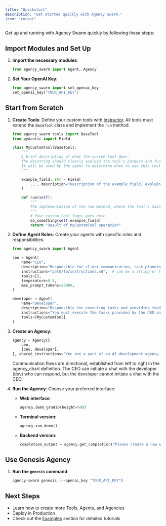 ```yaml
---
title: "Quickstart"
description: "Get started quickly with Agency Swarm."
icon: "rocket"
---
```


Get up and running with Agency Swarm quickly by following these steps:

## Import Modules and Set Up

1. **Import the necessary modules**:
    ```python
    from agency_swarm import Agent, Agency
    ```

2. **Set Your OpenAI Key**:
    ```python
    from agency_swarm import set_openai_key
    set_openai_key("YOUR_API_KEY")
    ```

## Start from Scratch

1. **Create Tools**: Define your custom tools with [Instructor](https://github.com/jxnl/instructor).
   All tools must extend the `BaseTool` class and implement the `run` method.
   ```python
   from agency_swarm.tools import BaseTool
   from pydantic import Field

   class MyCustomTool(BaseTool):
       """
       A brief description of what the custom tool does.
       The docstring should clearly explain the tool's purpose and functionality.
       It will be used by the agent to determine when to use this tool.
       """

       example_field: str = Field(
           ..., description="Description of the example field, explaining its purpose and usage for the Agent."
       )

       def run(self):
           """
           The implementation of the run method, where the tool's main functionality is executed.
           """
           # Your custom tool logic goes here
           do_something(self.example_field)
           return "Result of MyCustomTool operation"
   ```

2. **Define Agent Roles**: Create your agents with specific roles and responsibilities.
   ```python
   from agency_swarm import Agent

   ceo = Agent(
       name="CEO",
       description="Responsible for client communication, task planning, and management.",
       instructions="path/to/instructions.md",  # can be a string or file path
       tools=[],
       temperature=0.5,
       max_prompt_tokens=25000,
   )

   developer = Agent(
       name="Developer",
       description="Responsible for executing tasks and providing feedback.",
       instructions="You must execute the tasks provided by the CEO and provide feedback.",
       tools=[MyCustomTool]
   )
   ```

3. **Create an Agency**:
   ```python
   agency = Agency([
       ceo,
       [ceo, developer],
   ], shared_instructions='You are a part of an AI development agency.\n\n')
   ```

    <Info>
    Communication flows are directional, established from left to right in the agency_chart definition. The CEO can initiate a chat with the developer (dev) who can respond, but the developer cannot initiate a chat with the CEO.
    </Info>

4. **Run the Agency**:
    Choose your preferred interface:

    - **Web interface**:
        ```python
        agency.demo_gradio(height=900)
        ```

    - **Terminal version**:
        ```python
        agency.run_demo()
        ```

    - **Backend version**:
        ```python
        completion_output = agency.get_completion("Please create a new website for our client.", yield_messages=False)
        ```

## Use Genesis Agency

1. **Run the `genesis` command**:
    ```bash
    agency-swarm genesis [--openai_key "YOUR_API_KEY"]
    ```

## Next Steps

- Learn how to create more Tools, Agents, and Agencies
- Deploy in Production
- Check out the [Examples](examples.md) section for detailed tutorials
